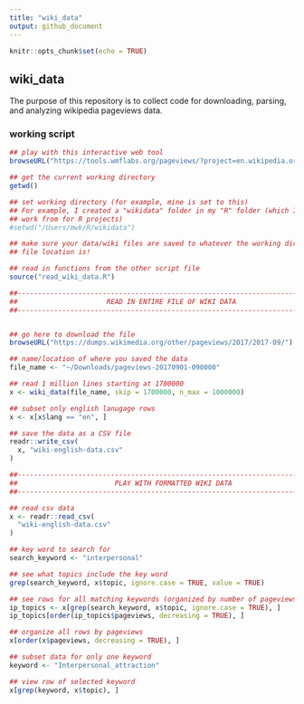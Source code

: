 ```yaml
---
title: "wiki_data"
output: github_document
---
```


```r
knitr::opts_chunk$set(echo = TRUE)
```

## wiki_data

The purpose of this repository is to collect code for downloading, parsing, and
analyzing wikipedia pageviews data.

### working script

```r
## play with this interactive web tool
browseURL("https://tools.wmflabs.org/pageviews/?project=en.wikipedia.org&platform=all-access&agent=user&range=latest-20&pages=Cat|Dog")

## get the current working directory
getwd()

## set working directory (for example, mine is set to this)
## For example, I created a "wikidata" folder in my "R" folder (which I usually
## work from for R projects)
#setwd("/Users/mwk/R/wikidata")

## make sure your data/wiki files are saved to whatever the working directory 
## file location is!

## read in functions from the other script file
source("read_wiki_data.R")

##----------------------------------------------------------------------------##
##                      READ IN ENTIRE FILE OF WIKI DATA                      ##
##----------------------------------------------------------------------------##


## go here to download the file
browseURL("https://dumps.wikimedia.org/other/pageviews/2017/2017-09/")

## name/location of where you saved the data
file_name <- "~/Downloads/pageviews-20170901-090000"

## read 1 million lines starting at 1700000
x <- wiki_data(file_name, skip = 1700000, n_max = 1000000)

## subset only english lanugage rows
x <- x[x$lang == "en", ]

## save the data as a CSV file
readr::write_csv(
  x, "wiki-english-data.csv"
)

##----------------------------------------------------------------------------##
##                        PLAY WITH FORMATTED WIKI DATA                       ##
##----------------------------------------------------------------------------##

## read csv data
x <- readr::read_csv(
  "wiki-english-data.csv"
)

## key word to search for
search_keyword <- "interpersonal"

## see what topics include the key word
grep(search_keyword, x$topic, ignore.case = TRUE, value = TRUE)

## see rows for all matching keywords (organized by number of pageviews)
ip_topics <- x[grep(search_keyword, x$topic, ignore.case = TRUE), ]
ip_topics[order(ip_topics$pageviews, decreasing = TRUE), ]

## organize all rows by pageviews
x[order(x$pageviews, decreasing = TRUE), ]

## subset data for only one keyword
keyword <- "Interpersonal_attraction"

## view row of selected keyword
x[grep(keyword, x$topic), ]
```
